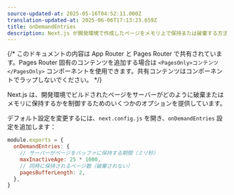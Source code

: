 ```yaml
---
source-updated-at: 2025-05-16T04:52:11.000Z
translation-updated-at: 2025-06-06T17:13:23.659Z
title: onDemandEntries
description: Next.js が開発環境で作成したページをメモリ上で保持または破棄する方法を設定します。
---
```


{/* このドキュメントの内容は App Router と Pages Router で共有されています。Pages Router 固有のコンテンツを追加する場合は `<PagesOnly>コンテンツ</PagesOnly>` コンポーネントを使用できます。共有コンテンツはコンポーネントでラップしないでください。 */}

Next.js は、開発環境でビルドされたページをサーバーがどのように破棄またはメモリに保持するかを制御するためのいくつかのオプションを提供しています。

デフォルト設定を変更するには、`next.config.js` を開き、`onDemandEntries` 設定を追加します：

```js filename="next.config.js"
module.exports = {
  onDemandEntries: {
    // サーバーがページをバッファに保持する期間（ミリ秒）
    maxInactiveAge: 25 * 1000,
    // 同時に保持されるページ数（破棄されない）
    pagesBufferLength: 2,
  },
}
```
